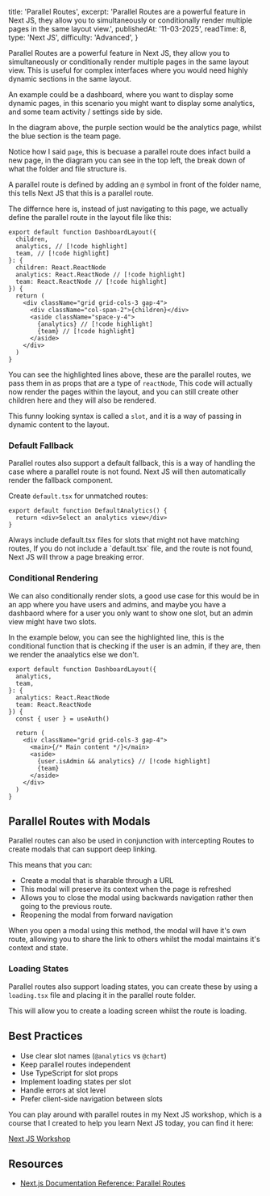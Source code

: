   title: 'Parallel Routes',
  excerpt:
    'Parallel Routes are a powerful feature in Next JS, they allow you to simultaneously or conditionally render multiple pages in the same layout view.',
  publishedAt: '11-03-2025',
  readTime: 8,
  type: 'Next JS',
  difficulty: 'Advanced',
}

Parallel Routes are a powerful feature in Next JS, they allow you to simultaneously or conditionally render multiple pages in the same layout view.
This is useful for complex interfaces where you would need highly dynamic sections in the same layout.

An example could be a dashboard, where you want to display some dynamic pages,
in this scenario you might want to display some analytics, and some team activity / settings side by side.

<ArticleImage
  darkSrc="/images/blog/dark_parallel.svg"
  lightSrc="/images/blog/light_parallel.svg"
  alt="Parallel Routes diagram showing how parallel routes work in Next.js"
  size="xxlarge"
/>

In the diagram above, the purple section would be the analytics page, whilst the blue section is the
team page.

Notice how I said `page`, this is becuase a parallel route does infact build a new page, in the diagram you can see
in the top left, the break down of what the folder and file structure is.

A parallel route is defined by adding an `@` symbol in front of the folder name, this tells Next JS
that this is a parallel route.

The differnce here is, instead of just navigating to this page, we actually define the parallel route in
the layout file like this:

```tsx
export default function DashboardLayout({
  children,
  analytics, // [!code highlight]
  team, // [!code highlight]
}: {
  children: React.ReactNode
  analytics: React.ReactNode // [!code highlight]
  team: React.ReactNode // [!code highlight]
}) {
  return (
    <div className="grid grid-cols-3 gap-4">
      <div className="col-span-2">{children}</div>
      <aside className="space-y-4">
        {analytics} // [!code highlight]
        {team} // [!code highlight]
      </aside>
    </div>
  )
}
```

You can see the highlighted lines above, these are the parallel routes, we pass them in as props that are
a type of `reactNode`, This code will actually now render the pages within the layout, and you can still
create other children here and they will also be rendered.

This funny looking syntax is called a `slot`, and it is a way of passing in dynamic content to the layout.

### Default Fallback

Parallel routes also support a default fallback, this is a way of handling the case where a parallel route
is not found. Next JS will then automatically render the fallback component.

Create `default.tsx` for unmatched routes:

```tsx
export default function DefaultAnalytics() {
  return <div>Select an analytics view</div>
}
```

<Alert type="warning">
  Always include default.tsx files for slots that might not have matching routes,
If you do not include a `default.tsx` file, and the route is not found, Next JS will throw a
page breaking error.

</Alert>

### Conditional Rendering

We can also conditionally render slots, a good use case for this would be in an app where
you have users and admins, and maybe you have a dashbaord where for a user you only want to show
one slot, but an admin view might have two slots.

In the example below, you can see the highlighted line, this is the conditional function
that is checking if the user is an admin, if they are, then we render the anaalytics else we don't.

```tsx
export default function DashboardLayout({
  analytics,
  team,
}: {
  analytics: React.ReactNode
  team: React.ReactNode
}) {
  const { user } = useAuth()

  return (
    <div className="grid grid-cols-3 gap-4">
      <main>{/* Main content */}</main>
      <aside>
        {user.isAdmin && analytics} // [!code highlight]
        {team}
      </aside>
    </div>
  )
}
```

## Parallel Routes with Modals

Parallel routes can also be used in conjunction with intercepting Routes to create modals that can support
deep linking.

This means that you can:

- Create a modal that is sharable through a URL
- This modal will preserve its context when the page is refreshed
- Allows you to close the modal using backwards navigation rather then going to the previous route.
- Reopening the modal from forward navigation

When you open a modal using this method, the modal will have it's own route, allowing you to share the link
to others whilst the modal maintains it's context and state.

<ArticleImage
  darkSrc="/images/blog/dark_para_modal.svg"
  lightSrc="/images/blog/light_para_modal.svg"
  alt="Parallel Routes diagram showing how parallel routes work in Next.js"
  size="large"
/>

### Loading States

Parallel routes also support loading states, you can create these by using a `loading.tsx` file and placing
it in the parallel route folder.

<ArticleImage
  darkSrc="/images/blog/dark_para_loading.svg"
  lightSrc="/images/blog/light_para_loading.svg"
  alt="Parallel Routes diagram showing how parallel routes work in Next.js"
  size="xs"
/>

This will allow you to create a loading screen whilst the route is loading.

## Best Practices

- Use clear slot names (`@analytics` vs `@chart`)
- Keep parallel routes independent
- Use TypeScript for slot props
- Implement loading states per slot
- Handle errors at slot level
- Prefer client-side navigation between slots

You can play around with parallel routes in my Next JS workshop, which is a course that I created
to help you learn Next JS today, you can find it here:

[Next JS Workshop](https://github.com/Dealsy/Next-JS-Workshop)

## Resources

- [Next.js Documentation Reference: Parallel Routes](https://nextjs.org/docs/app/building-your-application/routing/parallel-routes)
